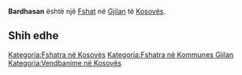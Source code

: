 {{Fshat në Kosovës
 | Emri                = Bardhasan
| sqi_N_name = Bardhasan
| sqi_N_FULL_NAME_RO = Bardhasan
| sqi_N_FULL_NAME_ND_RO = Bardhasan
| sqi_N_SORT_NAME_RG = BARDHASAN
| sqi_N_FULL_NAME_RG = Bardhasan
| sqi_N_FULL_NAME_ND_RG = Bardhasan
| sqi_V_name = Bardosanë
| sqi_V_FULL_NAME_RO = Bardosanë
| sqi_V_FULL_NAME_ND_RO = Bardosane
| sqi_V_SORT_NAME_RG = BARDOSANE
| sqi_V_FULL_NAME_RG = Bardosanë
| sqi_V_FULL_NAME_ND_RG = Bardosane
| srp_N_name = Bardosan
| srp_N_FULL_NAME_RO = Bardosan
| srp_N_FULL_NAME_ND_RO = Bardosan
| srp_N_SORT_NAME_RG = BARDOSAN
| srp_N_FULL_NAME_RG = Bardosan
| srp_N_FULL_NAME_ND_RG = Bardosan
| srp_NS_name = Бардосан
| srp_NS_FULL_NAME_RO = Бардосан
| srp_NS_FULL_NAME_ND_RO = Бардосан
| srp_NS_SORT_NAME_RG = БАРДОСАН
| srp_NS_FULL_NAME_RG = Бардосан
| srp_NS_FULL_NAME_ND_RG = Бардосан
| std_V_name = Brdosan
| std_V_FULL_NAME_RO = Brdosan Berdosan Bardusan Brdasan
| std_V_FULL_NAME_ND_RO = Brdosan Berdosan Bardusan Brdasan
| std_V_SORT_NAME_RG = BRDOSAN BERDOSAN BARDUSAN BRDASAN
| std_V_FULL_NAME_RG = Brdosan Berdosan Bardusan Brdasan
| std_V_FULL_NAME_ND_RG = Brdosan Berdosan Bardusan Brdasan

 | Emri (Rasa dhanore) = 
 | Figura              = 
 | Shteti              = Kosovo
 | Komuna              = Gjilan
 | Kodi postar         = 
 | Sipërfaqja          = 

 | Popullsia           = 

 | Regj. i popullsisë  = 
 | Dend. e popullsisë  = 
 | Faqja zyrtare       = 
 <!--- Koordinatat ----> 
 | Gjerësia            = 42.404167
 | Gjatësia            = 20.504722
 | Lartësia            = 
}}
'''Bardhasan''' është një [[Fshat]] në [[Gjilan]] të [[Kosovës]].

<!-- == Gjeografia == -->
<!-- == Historia == -->
<!-- == Demografia == -->
== Shih edhe ==
{{Komuna Gjilan}}
{{Kosovo-Administrata-Cung}}

[[Kategoria:Fshatra në Kosovës]]
[[Kategoria:Fshatra në Kommunes Gjilan]]
[[Kategoria:Vendbanime në Kosovës]]
